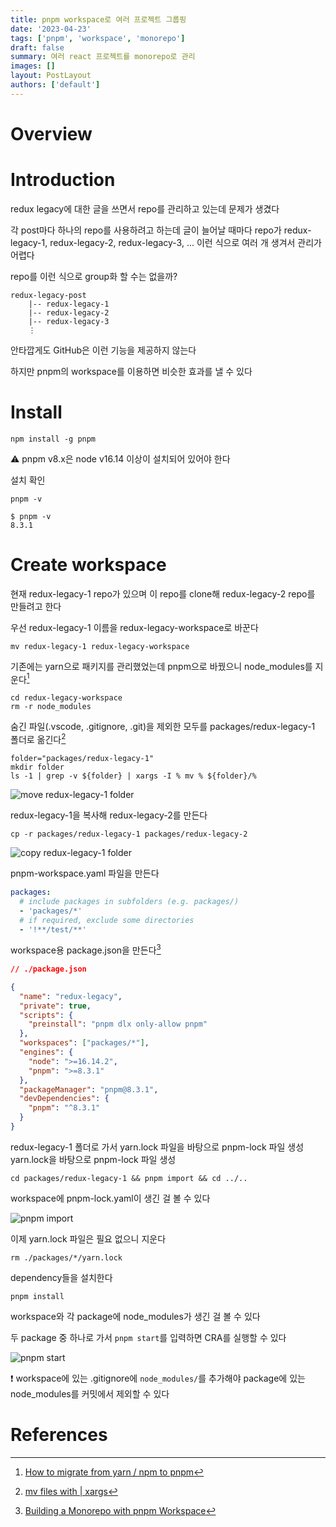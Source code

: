 ```yaml
---
title: pnpm workspace로 여러 프로젝트 그룹핑
date: '2023-04-23'
tags: ['pnpm', 'workspace', 'monorepo']
draft: false
summary: 여러 react 프로젝트를 monorepo로 관리
images: []
layout: PostLayout
authors: ['default']
---
```


# Overview

<TOCInline toc={props.toc} exclude="Overview" toHeading={2} />

# Introduction

redux legacy에 대한 글을 쓰면서 repo를 관리하고 있는데 문제가 생겼다

각 post마다 하나의 repo를 사용하려고 하는데 글이 늘어날 때마다 repo가 redux-legacy-1, redux-legacy-2, redux-legacy-3, ... 이런 식으로 여러 개 생겨서 관리가 어렵다

repo를 이런 식으로 group화 할 수는 없을까?

```
redux-legacy-post
    |-- redux-legacy-1
    |-- redux-legacy-2
    |-- redux-legacy-3
    ⋮
```

안타깝게도 GitHub은 이런 기능을 제공하지 않는다

하지만 pnpm의 workspace를 이용하면 비슷한 효과를 낼 수 있다

# Install

```shell
npm install -g pnpm
```

⚠ pnpm v8.x은 node v16.14 이상이 설치되어 있어야 한다

설치 확인

```shell
pnpm -v
```
```
$ pnpm -v
8.3.1
```

# Create workspace

현재 redux-legacy-1 repo가 있으며 이 repo를 clone해 redux-legacy-2 repo를 만들려고 한다

우선 redux-legacy-1 이름을 redux-legacy-workspace로 바꾼다

```shell
mv redux-legacy-1 redux-legacy-workspace
```

기존에는 yarn으로 패키지를 관리했었는데 pnpm으로 바꿨으니 node_modules를 지운다[^1]

```shell
cd redux-legacy-workspace
rm -r node_modules
```

숨긴 파일(.vscode, .gitignore, .git)을 제외한 모두를 packages/redux-legacy-1 폴더로 옮긴다[^2]

```shell
folder="packages/redux-legacy-1"
mkdir folder
ls -1 | grep -v ${folder} | xargs -I % mv % ${folder}/%
```

![move redux-legacy-1 folder](/static/images/pnpm-workspace/move-legacy-1.png)

redux-legacy-1을 복사해 redux-legacy-2를 만든다

```shell
cp -r packages/redux-legacy-1 packages/redux-legacy-2
```

![copy redux-legacy-1 folder](/static/images/pnpm-workspace/copy-legacy-1.png)

pnpm-workspace.yaml 파일을 만든다

```yaml
packages:
  # include packages in subfolders (e.g. packages/)
  - 'packages/*'
  # if required, exclude some directories
  - '!**/test/**'
```

workspace용 package.json을 만든다[^3]

```json
// ./package.json

{
  "name": "redux-legacy",
  "private": true,
  "scripts": {
    "preinstall": "pnpm dlx only-allow pnpm"
  },
  "workspaces": ["packages/*"],
  "engines": {
    "node": ">=16.14.2",
    "pnpm": ">=8.3.1"
  },
  "packageManager": "pnpm@8.3.1",
  "devDependencies": {
    "pnpm": "^8.3.1"
  }
}
```

redux-legacy-1 폴더로 가서 yarn.lock 파일을 바탕으로 pnpm-lock 파일 생성
yarn.lock을 바탕으로 pnpm-lock 파일 생성

```shell
cd packages/redux-legacy-1 && pnpm import && cd ../..
```

workspace에 pnpm-lock.yaml이 생긴 걸 볼 수 있다

![pnpm import](/static/images/pnpm-workspace/pnpm-import.png)

이제 yarn.lock 파일은 필요 없으니 지운다

```shell
rm ./packages/*/yarn.lock
```

dependency들을 설치한다

```shell
pnpm install
```

workspace와 각 package에 node_modules가 생긴 걸 볼 수 있다

두 package 중 하나로 가서 `pnpm start`를 입력하면 CRA를 실행할 수 있다

![pnpm start](/static/images/pnpm-workspace/pnpm-start.png)

❗ workspace에 있는 .gitignore에 `node_modules/`를 추가해야 package에 있는 node_modules를 커밋에서 제외할 수 있다



# References

[^1]: [How to migrate from yarn / npm to pnpm](https://dev.to/andreychernykh/yarn-npm-to-pnpm-migration-guide-2n04)
[^2]: [mv files with | xargs](https://askubuntu.com/a/487038)
[^3]: [Building a Monorepo with pnpm Workspace](https://dev.to/soom/building-a-monorepo-with-pnpm-workspace-1544)
